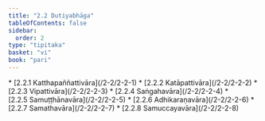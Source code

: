 ```yaml
---
title: "2.2 Dutiyabhāga"
tableOfContents: false
sidebar:
  order: 2
type: "tipitaka"
basket: "vi"
book: "pari"
---
```



<DynamicBreadcrumb />



<TableOfContents book="pari" section="2.2">
* [2.2.1 Katthapaññattivāra](/2-2/2-2-1)
* [2.2.2 Katāpattivāra](/2-2/2-2-2)
* [2.2.3 Vipattivāra](/2-2/2-2-3)
* [2.2.4 Saṅgahavāra](/2-2/2-2-4)
* [2.2.5 Samuṭṭhānavāra](/2-2/2-2-5)
* [2.2.6 Adhikaraṇavāra](/2-2/2-2-6)
* [2.2.7 Samathavāra](/2-2/2-2-7)
* [2.2.8 Samuccayavāra](/2-2/2-2-8)
</TableOfContents>